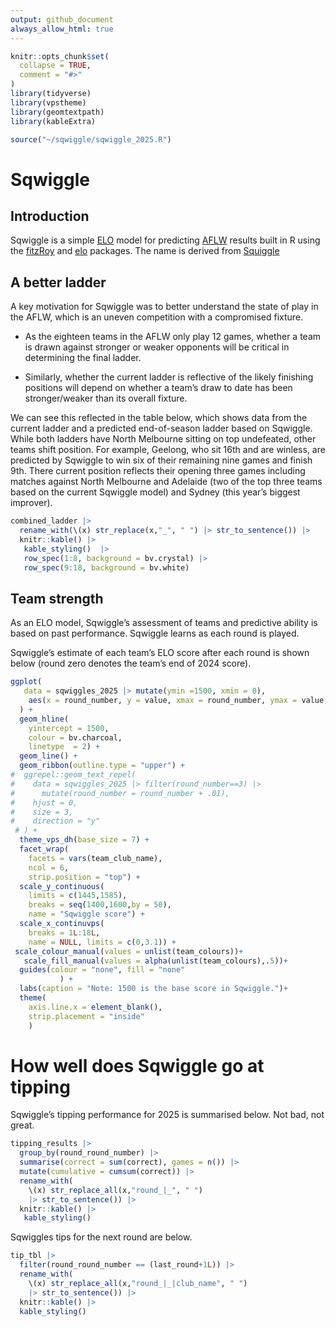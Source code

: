 ```yaml
---
output: github_document
always_allow_html: true
---
```


<!-- README.md is generated from README.Rmd. Please edit that file -->

```r
knitr::opts_chunk$set(
  collapse = TRUE,
  comment = "#>"
)
library(tidyverse)
library(vpstheme)
library(geomtextpath)
library(kableExtra)
```

```r

source("~/sqwiggle/sqwiggle_2025.R")

```

# Sqwiggle

## Introduction

<!-- badges: start -->

<!-- badges: end -->

Sqwiggle is a simple [ELO](https://cran.r-project.org/web/packages/fitzRoy/vignettes/elo-ratings-example.html) model for predicting [AFLW](https://www.afl.com.au/aflw) results built in R using the [fitzRoy](https://cran.r-project.org/web/packages/fitzRoy/index.html) and [elo](https://cran.r-project.org/web/packages/elo/index.html) packages. The name is derived from [Squiggle](https://squiggle.com.au/)

## A better ladder

A key motivation for Sqwiggle was to better understand the state of play in the AFLW, which is an uneven competition with a compromised fixture.

-   As the eighteen teams in the AFLW only play 12 games, whether a team is drawn against stronger or weaker opponents will be critical in determining the final ladder.

-   Similarly, whether the current ladder is reflective of the likely finishing positions will depend on whether a team's draw to date has been stronger/weaker than its overall fixture.

We can see this reflected in the table below, which shows data from the current ladder and a predicted end-of-season ladder based on Sqwiggle. While both ladders have North Melbourne sitting on top undefeated, other teams shift position. For example, Geelong, who sit 16th and are winless, are predicted by Sqwiggle to win six of their remaining nine games and finish 9th. There current position reflects their opening three games including matches against North Melbourne and Adelaide (two of the top three teams based on the current Sqwiggle model) and Sydney (this year's biggest improver).

```r

combined_ladder |>
  rename_with(\(x) str_replace(x,"_", " ") |> str_to_sentence()) |> 
  knitr::kable() |> 
   kable_styling()  |> 
   row_spec(1:8, background = bv.crystal) |> 
   row_spec(9:18, background = bv.white)

```

## Team strength

As an ELO model, Sqwiggle's assessment of teams and predictive ability is based on past performance. Sqwiggle learns as each round is played. 

Sqwiggle's estimate of each team's ELO score after each round is shown below (round zero denotes the team's end of 2024 score).

```r

ggplot(
   data = sqwiggles_2025 |> mutate(ymin =1500, xmin = 0),
    aes(x = round_number, y = value, xmax = round_number, ymax = value, ymin = ymin, xmin = xmin, colour = team_club_name, label = team_club_name, fill = team_club_name)
  ) +
  geom_hline(
    yintercept = 1500, 
    colour = bv.charcoal, 
    linetype  = 2) +
  geom_line() +
  geom_ribbon(outline.type = "upper") +
#  ggrepel::geom_text_repel(
#    data = sqwiggles_2025 |> filter(round_number==3) |> 
#      mutate(round_number = round_number + .01),
#    hjust = 0,
#    size = 3,
#    direction = "y"
 # ) +
  theme_vps_dh(base_size = 7) +
  facet_wrap(
    facets = vars(team_club_name),
    ncol = 6,
    strip.position = "top") +
  scale_y_continuous(
    limits = c(1445,1585),
    breaks = seq(1400,1600,by = 50),
    name = "Sqwiggle score") +
  scale_x_continuvps(
    breaks = 1L:18L, 
    name = NULL, limits = c(0,3.1)) +
 scale_colour_manual(values = unlist(team_colours))+
   scale_fill_manual(values = alpha(unlist(team_colours),.5))+
  guides(colour = "none", fill = "none"
           ) +
  labs(caption = "Note: 1500 is the base score in Sqwiggle.")+
  theme(
    axis.line.x = element_blank(),
    strip.placement = "inside"
    )

```

# How well does Sqwiggle go at tipping

Sqwiggle's tipping performance for 2025 is summarised below. Not bad, not great.

```r

tipping_results |> 
  group_by(round_round_number) |> 
  summarise(correct = sum(correct), games = n()) |> 
  mutate(cumulative = cumsum(correct)) |> 
  rename_with(
    \(x) str_replace_all(x,"round_|_", " ")
    |> str_to_sentence()) |> 
  knitr::kable() |> 
   kable_styling() 

```

Sqwiggles tips for the next round are below.

```r

tip_tbl |> 
  filter(round_round_number == (last_round+1L)) |> 
  rename_with(
    \(x) str_replace_all(x,"round_|_|club_name", " ")
    |> str_to_sentence()) |> 
  knitr::kable() |> 
  kable_styling()

```